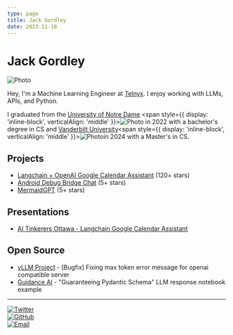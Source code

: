 ```yaml
---
type: page
title: Jack Gordley
date: 2023-11-18
---
```


# Jack Gordley



<Image
  src="/images/jack_forest.jpg"
  alt="Photo"
  width={250}
  height={200}
  priority
  className="next-image"
/>

Hey, I'm a Machine Learning Engineer at [Telnyx](https://telnyx.com/). I enjoy working with LLMs, APIs, and Python. 

I graduated from the [University of Notre Dame](https://www.nd.edu/) <span style={{ display: 'inline-block', verticalAlign: 'middle' }}><Image src="/images/nd.png" alt="Photo" width={25} height={25} className="next-image" /></span> in 2022 with a bachelor's degree in CS and [Vanderbilt University](https://www.vanderbilt.edu/)<span style={{ display: 'inline-block', verticalAlign: 'middle' }}><Image src="/images/vanderbilt.png" alt="Photo" width={35} height={25} className="next-image" /></span>in 2024 with a Master's in CS.

## Projects

- [Langchain + OpenAI Google Calendar Assistant](https://github.com/jgordley/GoogleCalendarAssistant) (120+ stars)
- [Android Debug Bridge Chat](https://github.com/jgordley/chat-adb) (5+ stars)
- [MermaidGPT](https://github.com/jgordley/MermaidGPT) (5+ stars)

## Presentations

- [AI Tinkerers Ottawa - Langchain Google Calendar Assistant](https://www.youtube.com/watch?v=xQrC6KSozoU)

## Open Source

- [vLLM Project](https://github.com/vllm-project/vllm/pull/4016) - [Bugfix] Fixing max token error message for openai compatible server
- [Guidance AI](https://github.com/guidance-ai/guidance/pull/559) -  "Guaranteeing Pydantic Schema" LLM response notebook example

---

<div style={{ display: 'flex', alignItems: 'center', justifyContent: 'space-evenly', gap: '20px' }}>
  <div style={{ display: 'flex', alignItems: 'center' }}>
    <a href="https://twitter.com/jackgordley" target="_blank" rel="noopener noreferrer">
      <img src="/images/twitter.svg" alt="Twitter" style={{ width: '40px', height: '40px' }} />
    </a>
  </div>
  <div style={{ display: 'flex', alignItems: 'center' }}>
    <a href="https://github.com/jgordley" target="_blank" rel="noopener noreferrer">
      <img src="/images/github.svg" alt="GitHub" style={{ width: '40px', height: '40px' }} />
    </a>
  </div>
  <div style={{ display: 'flex', alignItems: 'center' }}>
    <a href="mailto:jgordley99@gmail.com" target="_blank" rel="noopener noreferrer">
      <img src="/images/email.svg" alt="Email" style={{ width: '40px', height: '40px' }} />
    </a>
  </div>
</div>
